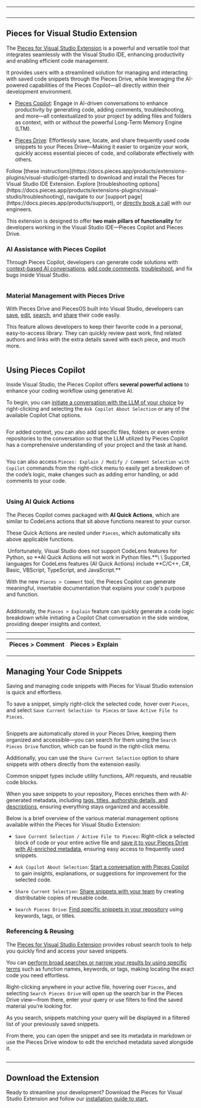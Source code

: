 ***

<Image src="https://storage.googleapis.com/hashnode_product_documentation_assets/visual_studio_extension_assets/visual_studio_extension_MAIN/icons_banners/visual-studio.png" alt="" align="center" fullwidth="true" />

***

## Pieces for Visual Studio Extension

The <a target="_blank" href="https://marketplace.visualstudio.com/items?itemName=MeshIntelligentTechnologiesInc.pieces-vscode">Pieces for Visual Studio Extension</a> is a powerful and versatile tool that integrates seamlessly with the Visual Studio IDE, enhancing productivity and enabling efficient code management.

It provides users with a streamlined solution for managing and interacting with saved code snippets through the Pieces Drive, while leveraging the AI-powered capabilities of the Pieces Copilot—all directly within their development environment.

* [Pieces Copilot](https://docs.pieces.app/products/extensions-plugins/visual-studio/copilot): Engage in AI-driven conversations to enhance productivity by generating code, adding comments, troubleshooting, and more—all contextualized to your project by adding files and folders as context, with or without the powerful Long-Term Memory Engine (LTM).

* [Pieces Drive](https://docs.pieces.app/products/extensions-plugins/visual-studio/drive): Effortlessly save, locate, and share frequently used code snippets to your Pieces Drive—Making it easier to organize your work, quickly access essential pieces of code, and collaborate effectively with others.

<CardGroup cols={2}>
  <Card title="Getting Started" image="https://cdn.hashnode.com/res/hashnode/image/upload/v1738594724152/53e7f635-9e95-4d4b-8a8a-21f2b5a69f6b.png">
    Follow [these instructions](https://docs.pieces.app/products/extensions-plugins/visual-studio/get-started) to download and install the Pieces for Visual Studio IDE Extension.
  </Card>

  <Card title="Support & Troubleshooting" image="https://cdn.hashnode.com/res/hashnode/image/upload/v1738291474469/028feb3e-99e7-433b-8ff8-300d49b22d14.webp">
    Explore [troubleshooting options](https://docs.pieces.app/products/extensions-plugins/visual-studio/troubleshooting), navigate to our [support page](https://docs.pieces.app/products/support), or <a target="_blank" href="https://calendar.google.com/calendar/u/0/appointments/schedules/AcZssZ22WJ2Htd2wRMJhueCNYc0xbFBFCAN-khijcuoXACd_Uux3wIhgZeGkzDRcqD3teamAI-CwCHpr">directly book a call</a> with our engineers.
  </Card>
</CardGroup>

<guides-overview-card />

This extension is designed to offer **two main pillars of functionality** for developers working in the Visual Studio IDE—Pieces Copilot and Pieces Drive.

### AI Assistance with Pieces Copilot

Through Pieces Copilot, developers can generate code solutions with [context-based AI conversations](https://docs.pieces.app/products/extensions-plugins/visual-studio/copilot/chat), [add code comments](https://docs.pieces.app/products/extensions-plugins/visual-studio/copilot/documenting-code), <a target="_blank" href="https://docs.pieces.app/products/extensions-plugins/visual-studio/troubleshooting">troubleshoot</a>, and fix bugs inside Visual Studio.

<Image src="https://storage.googleapis.com/hashnode_product_documentation_assets/visual_studio_extension_assets/visual_studio_extension_MAIN/pieces_highlighted_showing_pieces_options.png" alt="" align="center" fullwidth="true" />

### Material Management with Pieces Drive

With Pieces Drive and PiecesOS built into Visual Studio, developers can [save](https://docs.pieces.app/products/extensions-plugins/visual-studio/drive/save-snippets), [edit](https://docs.pieces.app/products/extensions-plugins/visual-studio/drive/edit-update), [search](https://docs.pieces.app/products/extensions-plugins/visual-studio/drive/search-reuse), and [share](https://docs.pieces.app/products/extensions-plugins/visual-studio/drive/sharing) their code easily.

This feature allows developers to keep their favorite code in a personal, easy-to-access library. They can quickly review past work, find related authors and links with the extra details saved with each piece, and much more.

<Image src="https://storage.googleapis.com/hashnode_product_documentation_assets/visual_studio_extension_assets/visual_studio_extension_MAIN/snippet_saved_materials_open_in_sidebar.png" alt="" align="center" fullwidth="true" />

## Using Pieces Copilot

Inside Visual Studio, the Pieces Copilot offers **several powerful actions** to enhance your coding workflow using generative AI.

To begin, you can [initiate a conversation with the LLM of your choice](https://docs.pieces.app/products/extensions-plugins/visual-studio/copilot/chat) by right-clicking and selecting the `Ask Copilot About Selection` or any of the available Copilot Chat options.

<Image src="https://storage.googleapis.com/hashnode_product_documentation_assets/visual_studio_extension_assets/visual_studio_extension_MAIN/right_click_asking_about_something.gif" alt="" align="center" fullwidth="true" />

For added context, you can also add specific files, folders or even entire repositories to the conversation so that the LLM utilized by Pieces Copilot has a comprehensive understanding of your project and the task at hand.

<Image src="https://storage.googleapis.com/hashnode_product_documentation_assets/visual_studio_extension_assets/visual_studio_extension_MAIN/add_folders_to_context.png" alt="" align="center" fullwidth="true" />

You can also access `Pieces: Explain / Modify / Comment Selection with Copilot` commands from the right-click menu to easily get a breakdown of the code’s logic, make changes such as adding error handling, or add comments to your code.

<Image src="https://storage.googleapis.com/hashnode_product_documentation_assets/visual_studio_extension_assets/visual_studio_extension_MAIN/hovering_explain.png" alt="" align="center" fullwidth="true" />

### Using AI Quick Actions

The Pieces Copilot comes packaged with **AI Quick Actions**, which are similar to CodeLens actions that sit above functions nearest to your cursor.

These Quick Actions are nested under `Pieces`, which automatically sits above applicable functions.

<Image src="https://storage.googleapis.com/hashnode_product_documentation_assets/visual_studio_extension_assets/visual_studio_extension_MAIN/nested_pieces_in_function.png" alt="" align="center" fullwidth="true" />

<Callout type="alert">
  Unfortunately, Visual Studio does not support CodeLens features for Python, so **AI Quick Actions will not work in Python files.**\
  \
  Supported languages for CodeLens features (AI Quick Actions) include **C/C++, C#, Basic, VBScript, TypeScript, and JavaScript.**
</Callout>

With the new `Pieces > Comment` tool, the Pieces Copilot can generate meaningful, insertable documentation that explains your code's purpose and function.

<Image src="https://storage.googleapis.com/hashnode_product_documentation_assets/visual_studio_extension_assets/visual_studio_extension_MAIN/using_ai_quick_actions.png" alt="" align="center" fullwidth="true" />

Additionally, the `Pieces > Explain` feature can quickly generate a code logic breakdown while initiating a Copilot Chat conversation in the side window, providing deeper insights and context.

***

| Pieces > Comment | Pieces > Explain |
| ---------------- | ---------------- |

***

## Managing Your Code Snippets

Saving and managing code snippets with Pieces for Visual Studio extension is quick and effortless.

To save a snippet, simply right-click the selected code, hover over `Pieces`, and select `Save Current Selection to Pieces` or `Save Active File to Pieces`.

<Image src="https://storage.googleapis.com/hashnode_product_documentation_assets/visual_studio_extension_assets/visual_studio_extension_MAIN/material_management_redo.png" alt="" align="center" fullwidth="true" />

Snippets are automatically stored in your Pieces Drive, keeping them organized and accessible—you can search for them using the `Search Pieces Drive` function, which can be found in the right-click menu.

Additionally, you can use the `Share Current Selection` option to share snippets with others directly from the extension easily.

<Callout type="tip">
  Common snippet types include utility functions, API requests, and reusable code blocks.
</Callout>

When you save snippets to your repository, Pieces enriches them with AI-generated metadata, including [tags, titles, authorship details, and descriptions](https://docs.pieces.app/products/extensions-plugins/visual-studio/drive/save-snippets#whats-stored-when-you-save-a-snippet), ensuring everything stays organized and accessible.

Below is a brief overview of the various material management options available within the Pieces for Visual Studio Extension:

* `Save Current Selection / Active File to Pieces`: Right-click a selected block of code or your entire active file and [save it to your Pieces Drive with AI-enriched metadata](https://docs.pieces.app/products/extensions-plugins/visual-studio/drive/save-snippets#whats-stored-when-you-save-a-snippet), ensuring easy access to frequently used snippets.

* `Ask Copilot About Selection`: [Start a conversation with Pieces Copilot](https://docs.pieces.app/products/extensions-plugins/visual-studio/copilot/chat#accessing-copilot-chat-in-vs-code) to gain insights, explanations, or suggestions for improvement for the selected code.

* `Share Current Selection`: [Share snippets with your team](https://docs.pieces.app/products/extensions-plugins/visual-studio/drive/sharing) by creating distributable copies of reusable code.

* `Search Pieces Drive`: [Find specific snippets in your repository](https://docs.pieces.app/products/extensions-plugins/visual-studio/drive/search-reuse#via-search-feature) using keywords, tags, or titles.

### **Referencing & Reusing**

The <a target="_blank" href="https://marketplace.visualstudio.com/items?itemName=MeshIntelligentTechnologiesInc.pieces-vscode">Pieces for Visual Studio Extension</a> provides robust search tools to help you quickly find and access your saved snippets.

You can [perform broad searches or narrow your results by using specific terms](https://docs.pieces.app/products/extensions-plugins/visual-studio/drive/search-reuse#via-search-feature) such as function names, keywords, or tags, making locating the exact code you need effortless.

Right-clicking anywhere in your active file, hovering over `Pieces`, and selecting `Search Pieces Drive` will open up the search bar in the Pieces Drive view—from there, enter your query or use filters to find the saved material you’re looking for.

As you search, snippets matching your query will be displayed in a filtered list of your previously saved snippets.

From there, you can open the snippet and see its metadata in markdown or use the Pieces Drive window to edit the enriched metadata saved alongside it.

<Image src="https://storage.googleapis.com/hashnode_product_documentation_assets/visual_studio_extension_assets/visual_studio_extension_MAIN/snippet_saved_materials_open_in_sidebar.png" alt="" align="center" fullwidth="true" />

***

## Download the Extension

Ready to streamline your development? Download the Pieces for Visual Studio Extension and follow our [installation guide to start.](https://docs.pieces.app/products/extensions-plugins/visual-studio/get-started)
